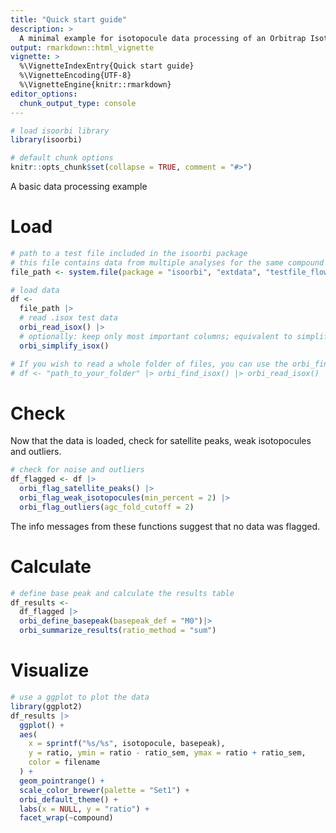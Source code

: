 ```yaml
---
title: "Quick start guide"
description: >
  A minimal example for isotopocule data processing of an Orbitrap Isotope Solutions file (.isox).
output: rmarkdown::html_vignette
vignette: >
  %\VignetteIndexEntry{Quick start guide}
  %\VignetteEncoding{UTF-8}
  %\VignetteEngine{knitr::rmarkdown}
editor_options: 
  chunk_output_type: console
---
```


```r
# load isoorbi library
library(isoorbi)

# default chunk options
knitr::opts_chunk$set(collapse = TRUE, comment = "#>")
```

A basic data processing example

# Load

```r
# path to a test file included in the isoorbi package
# this file contains data from multiple analyses for the same compound
file_path <- system.file(package = "isoorbi", "extdata", "testfile_flow.isox")

# load data
df <- 
  file_path |>  
  # read .isox test data
  orbi_read_isox() |>
  # optionally: keep only most important columns; equivalent to simplify check box in IsoX
  orbi_simplify_isox()

# If you wish to read a whole folder of files, you can use the orbi_find_isox() function
# df <- "path_to_your_folder" |> orbi_find_isox() |> orbi_read_isox()
```

# Check

Now that the data is loaded, check for satellite peaks, weak isotopocules and outliers.

```r
# check for noise and outliers
df_flagged <- df |> 
  orbi_flag_satellite_peaks() |> 
  orbi_flag_weak_isotopocules(min_percent = 2) |> 
  orbi_flag_outliers(agc_fold_cutoff = 2)
```

The info messages from these functions suggest that no data was flagged.

# Calculate

```r
# define base peak and calculate the results table
df_results <- 
  df_flagged |> 
  orbi_define_basepeak(basepeak_def = "M0")|> 
  orbi_summarize_results(ratio_method = "sum")
```

# Visualize

```r
# use a ggplot to plot the data
library(ggplot2)
df_results |>
  ggplot() +
  aes(
    x = sprintf("%s/%s", isotopocule, basepeak),
    y = ratio, ymin = ratio - ratio_sem, ymax = ratio + ratio_sem,
    color = filename
  ) +
  geom_pointrange() +
  scale_color_brewer(palette = "Set1") +
  orbi_default_theme() +
  labs(x = NULL, y = "ratio") +
  facet_wrap(~compound)
```

